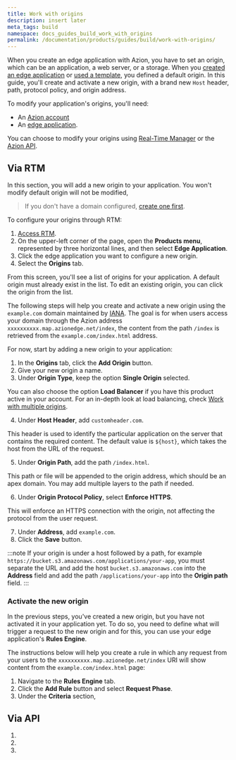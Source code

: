 ```yaml
---
title: Work with origins
description: insert later
meta_tags: build
namespace: docs_guides_build_work_with_origins
permalink: /documentation/products/guides/build/work-with-origins/
---
```


When you create an edge application with Azion, you have to set an origin, which can be an application, a web server, or a storage. When you [created an edge application](link_build_with_edge_app) or [used a template](link_templates), you defined a default origin. In this guide, you'll create and activate a new origin, with a brand new `Host` header, path, protocol policy, and origin address.

To modify your application's origins, you'll need:

- An [Azion account](link_accounts)
- An [edge application](link_build_with_edge_app).

You can choose to modify your origins using [Real-Time Manager](#via-rtm) or the [Azion API](#via-api).

## Via RTM

In this section, you will add a new origin to your application. You won't modify default origin will not be modified, 

> If you don't have a domain configured, [create one first](link_config_domain).

To configure your origins through RTM:

1. [Access RTM](link_rtm).
2. On the upper-left corner of the page, open the **Products menu**, represented by three horizontal lines, and then select **Edge Application**.
3. Click the edge application you want to configure a new origin.
4. Select the **Origins** tab.

From this screen, you'll see a list of origins for your application. A default origin must already exist in the list. To edit an existing origin, you can click the origin from the list.

The following steps will help you create and activate a new origin using the `example.com` domain maintained by [IANA](https://iana.org). The goal is for when users access your domain through the Azion address `xxxxxxxxxx.map.azionedge.net/index`, the content from the path `/index` is retrieved from the `example.com/index.html` address.

For now, start by adding a new origin to your application:

1. In the **Origins** tab, click the **Add Origin** button.
2. Give your new origin a name.
3. Under **Origin Type**, keep the option **Single Origin** selected.

  You can also choose the option **Load Balancer** if you have this product active in your account. For an in-depth look at load balancing, check [Work with multiple origins](link_lb_guide).

4. Under **Host Header**, add `customheader.com`.

  This header is used to identify the particular application on the server that contains the required content. The default value is `${host}`, which takes the host from the URL of the request.

5. Under **Origin Path**, add the path `/index.html`.

  This path or file will be appended to the origin address, which should be an apex domain. You may add multiple layers to the path if needed.

6. Under **Origin Protocol Policy**, select **Enforce HTTPS**.

  This will enforce an HTTPS connection with the origin, not affecting the protocol from the user request.

7. Under **Address**, add `example.com`.
8. Click the **Save** button.

:::note
If your origin is under a host followed by a path, for example `https://bucket.s3.amazonaws.com/applications/your-app`, you must separate the URL and add the host `bucket.s3.amazonaws.com` into the **Address** field and add the path `/applications/your-app` into the **Origin path** field.
:::

### Activate the new origin

In the previous steps, you've created a new origin, but you have not activated it in your application yet. To do so, you need to define what will trigger a request to the new origin and for this, you can use your edge application's **Rules Engine**.

The instructions below will help you create a rule in which any request from your users to the `xxxxxxxxxx.map.azionedge.net/index` URI will show content from the `example.com/index.html` page:

1. Navigate to the **Rules Engine** tab.
2. Click the **Add Rule** button and select **Request Phase**.
3. Under the **Criteria** section, 

## Via API

1. 
2. 
3. 
